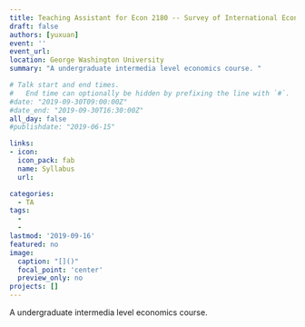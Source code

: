 ```yaml
---
title: Teaching Assistant for Econ 2180 -- Survey of International Economics
draft: false
authors: [yuxuan]
event: ''
event_url: 
location: George Washington University
summary: "A undergraduate intermedia level economics course. "

# Talk start and end times.
#   End time can optionally be hidden by prefixing the line with `#`.
#date: "2019-09-30T09:00:00Z"
#date_end: "2019-09-30T16:30:00Z"
all_day: false
#publishdate: "2019-06-15"

links:
- icon: 
  icon_pack: fab
  name: Syllabus
  url: 

categories:
  - TA
tags:
  - 
  - 
lastmod: '2019-09-16'
featured: no
image:
  caption: "[]()"
  focal_point: 'center'
  preview_only: no
projects: []
---
```


A undergraduate intermedia level economics course. 
